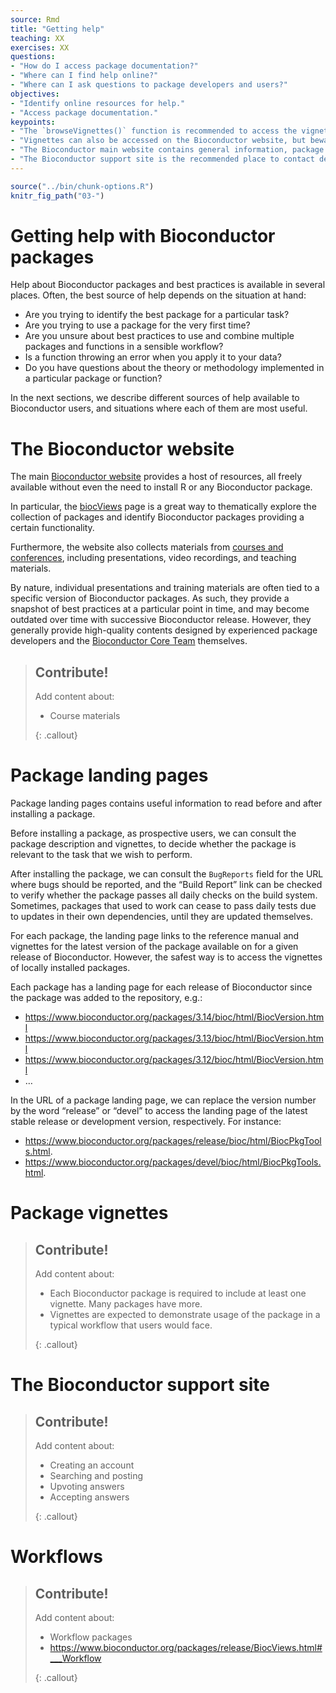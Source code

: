 ```yaml
---
source: Rmd
title: "Getting help"
teaching: XX
exercises: XX
questions:
- "How do I access package documentation?"
- "Where can I find help online?"
- "Where can I ask questions to package developers and users?"
objectives:
- "Identify online resources for help."
- "Access package documentation."
keypoints:
- "The `browseVignettes()` function is recommended to access the vignette(s) installed with each package."
- "Vignettes can also be accessed on the Bioconductor website, but beware of differences between package versions!"
- "The Bioconductor main website contains general information, package documentation, and course materials."
- "The Bioconductor support site is the recommended place to contact developers and ask questions."
---
```


```r
source("../bin/chunk-options.R")
knitr_fig_path("03-")
```

# Getting help with Bioconductor packages

Help about Bioconductor packages and best practices is available in several places.
Often, the best source of help depends on the situation at hand:

- Are you trying to identify the best package for a particular task?
- Are you trying to use a package for the very first time?
- Are you unsure about best practices to use and combine multiple packages and functions in a sensible workflow?
- Is a function throwing an error when you apply it to your data?
- Do you have questions about the theory or methodology implemented in a particular package or function?

In the next sections, we describe different sources of help available to Bioconductor users, and situations where each of them are most useful.

# The Bioconductor website

The main [Bioconductor website][bioc-website] provides a host of resources, all freely available without even the need to install R or any Bioconductor package.

In particular, the [biocViews][biocviews-site] page is a great way to thematically explore the collection of packages and identify Bioconductor packages providing a certain functionality.

Furthermore, the website also collects materials from [courses and conferences][bioc-courses-conferences-materials], including presentations, video recordings, and teaching materials.

By nature, individual presentations and training materials are often tied to a specific version of Bioconductor packages.
As such, they provide a snapshot of best practices at a particular point in time, and may become outdated over time with successive Bioconductor release.
However, they generally provide high-quality contents designed by experienced package developers and the [Bioconductor Core Team][bioc-core-team] themselves.

> ## Contribute!
> 
> Add content about:
>
> - Course materials
>
{: .callout}

# Package landing pages

Package landing pages contains useful information to read before and after installing a package.

Before installing a package, as prospective users, we can consult the package description and vignettes, to decide whether the package is relevant to the task that we wish to perform.

After installing the package, we can consult the `BugReports` field for the URL where bugs should be reported, and the "Build Report" link can be checked to verify whether the package passes all daily checks on the build system.
Sometimes, packages that used to work can cease to pass daily tests due to updates in their own dependencies, until they are updated themselves.

For each package, the landing page links to the reference manual and vignettes for the latest version of the package available on for a given release of Bioconductor.
However, the safest way is to access the vignettes of locally installed packages.

Each package has a landing page for each release of Bioconductor since the package was added to the repository, e.g.:

- <https://www.bioconductor.org/packages/3.14/bioc/html/BiocVersion.html>
- <https://www.bioconductor.org/packages/3.13/bioc/html/BiocVersion.html>
- <https://www.bioconductor.org/packages/3.12/bioc/html/BiocVersion.html>
- ...


In the URL of a package landing page, we can replace the version number by the word "release" or "devel" to access the landing page of the latest stable release or development version, respectively.
For instance:

- <https://www.bioconductor.org/packages/release/bioc/html/BiocPkgTools.html>.
- <https://www.bioconductor.org/packages/devel/bioc/html/BiocPkgTools.html>.


# Package vignettes

> ## Contribute!
> 
> Add content about:
>
> - Each Bioconductor package is required to include at least one vignette. Many packages have more.
> - Vignettes are expected to demonstrate usage of the package in a typical workflow that users would face.
>
{: .callout}


# The Bioconductor support site

> ## Contribute!
> 
> Add content about:
>
> - Creating an account
> - Searching and posting
> - Upvoting answers
> - Accepting answers
>
{: .callout}


# Workflows

> ## Contribute!
> 
> Add content about:
>
> - Workflow packages
> - <https://www.bioconductor.org/packages/release/BiocViews.html#___Workflow>
>
{: .callout}

[bioc-website]: https://www.bioconductor.org/
[biocviews-site]: https://www.bioconductor.org/packages/release/BiocViews.html
[bioc-courses-conferences-materials]: https://bioconductor.org/help/course-materials/
[bioc-core-team]: https://www.bioconductor.org/about/core-team/
